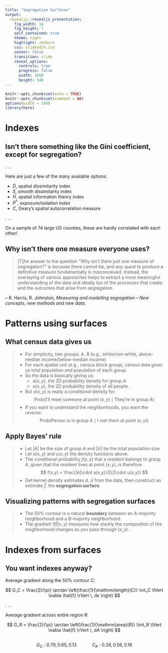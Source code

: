 ```yaml
---
title: "Segregation Surfaces"
output: 
  revealjs::revealjs_presentation:
    fig_width: 14 
    fig_height: 7
    self_contained: true
    theme: night
    highlight: zenburn
    css: slidesdjh.css
    center: false
    transition: slide
    reveal_options:
      controls: true
      progress: false
      width: 1080
      height: 540
---
```


```r
knitr::opts_chunk$set(echo = TRUE)
knitr::opts_chunk$set(comment = NA)
options(width = 100)
library(here)
```

# Indexes

## Isn't there something like the Gini coefficient, except for segregation?

. . .

Here are just a few of the many available options.

- $\tilde{D}$, spatial dissimilarity index
- $S$, smooth dissimilarity index
- $\tilde{H}$, spatial information theory index
- $\tilde{P}^*$, exposure/isolation index
- $C$, Geary's spatial autocorrelation measure

. . .

On a sample of 74 large US counties, these are hardly correlated with each other!

## Why isn't there one measure everyone uses?

> [T]he answer to the question "Why isn’t there just one measure of segregation?" is because there cannot be, and any quest to produce a definitive measure fundamentally is misconceived. Instead, the overlaying of various approaches helps to extract a more meaningful understanding of the data and ideally too of the processes that create and the outcomes that arise from segregation.

-- R. Harris, R. Johnston, *Measuring and modelling segregation – New concepts, new methods and new data.*

# Patterns using surfaces

## What census data gives us

>- For simplicity, two groups: $A$, $B$ (e.g., white/non-white, above-median income/below-median income)
>- For each spatial unit (e.g., census block group), census data gives us total population and population of each group.
>- So the data is basically giving us:
>   - $a(x,y)$, the 2D probability density for group $A$.
>   - $u(x,y)$, the 2D probability density of all people.
>- But $a(x,y)$ is really a *conditional* density for:
$$
\text{Prob}\left(\text{I'll meet someone at point } (x,y) \mid \text{They're in group } A  \right)
$$
>- If you want to understand the neighborhoods, you want the *reverse*:
$$
\text{Prob}\left(\text{Person is in group } A \mid \text{I met them at point } (x,y) \right)
$$

## Apply Bayes' rule

>- Let $|A|$ be the size of group $A$ and $|U|$ be the total population size. 
>- Let $a(x,y)$ and $u(x,y)$ the density functions above.
>- The conditional probability $f(x,y)$ that a resident belongs to group $A$, given that the resident lives at point $(x,y)$, is therefore
$$
f(x,y) = \frac{|A|\cdot a(x,y)}{|U|\cdot u(x,y)}
$$
>- Get kernel density estimates $\hat{a}$, $\hat{u}$ from the data, then construct an estimate $\hat{f}$, the **segregation surface**.

## {data-background="images/balt_chor.png" data-background-size="contain"}

## Visualizing patterns with segregation surfaces

>- The $50\%$ contour is a natural **boundary** between an $A$-majority neighborhood and a $B$-majority neighborhood.
>- The gradient $\nabla \hat{f}(x,y)$ measures how starkly the composition of the neighborhood changes as you pass through $(x,y)$.

## {data-background="images/smoothing.png" data-background-size="contain"}

## {data-background="images/chicagowest.png" data-background-size="contain"}

## {data-background="images/sanfran.png" data-background-size="contain"}

# Indexes from surfaces

## You want indexes anyway?

Average gradient along the $50\%$ contour $C$:

$$
G_C = \frac{2}{\pi} \arctan \left(\frac{1}{\mathrm{length}(C)} \int_C \lVert \nabla \hat{f} \rVert \, ds \right)
$$

. . .

Average gradient across entire region $R$:

$$
G_R = \frac{2}{\pi} \arctan \left(\frac{1}{\mathrm{area}(R)} \iint_R \lVert \nabla \hat{f} \rVert \, dA \right)
$$

## {data-background="images/index_compare.png" data-background-size="contain"}

## {data-background="images/checkerboard.png" data-background-size="contain"}

$$G_C: 0.79, 0.65, 0.13 \quad \quad \quad C_R: 0.26, 0.56, 0.16$$

## {data-background="images/cormatrix.png" data-background-size="contain"}
